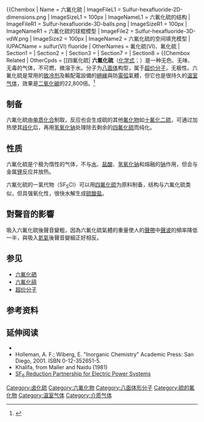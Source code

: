 {{Chembox
|   Name = 六氟化硫
|   ImageFileL1 = Sulfur-hexafluoride-2D-dimensions.png
|   ImageSizeL1 = 100px
|   ImageNameL1 = 六氟化硫的结构
|   ImageFileR1 = Sulfur-hexafluoride-3D-balls.png
|   ImageSizeR1 = 100px
|   ImageNameR1 = 六氟化硫的球棍模型
|   ImageFile2 = Sulfur-hexafluoride-3D-vdW.png
|   ImageSize2 = 100px
|   ImageName2 = 六氟化硫的空间填充模型
|   IUPACName = sulfur(VI) fluoride
|   OtherNames = 氟化硫(VI)、氟化硫
| Section1 = {{Chembox Identifiers
| CASNo = 2551-62-4
| CASNo_Ref = {{cascite|changed|??}}
| SMILES = FS(F)(F)(F)(F)F
| RTECS = WS4900000
| PubChem = 17358
}}
| Section2 = {{Chembox Properties
|   Formula = SF<sub>6</sub>
|   MolarMass = 146.06 
|   Appearance = 无色无味气体
|   Density = 6.164 g/L (气,1bar)<br />1.382 kg/L (液,21°C)<ref>http://www.airproducts.com/Products/Gases/gas-facts/physical-properties/physical-properties-sulfur-hexafluoride.aspx</ref><br />2.510 kg/L (固,−50.8°C)
|   Solubility = 微溶
|   MeltingPt = −64 °C (209 K) 升华
|   BoilingPt = -50.8°C
  }}
| Section3 = {{Chembox Structure
|   Coordination = 八面体
|   Dipole = 0 [[德拜|D]]
  }}
| Section7 = {{Chembox Hazards
|   ExternalMSDS = [http://ptcl.chem.ox.ac.uk/MSDS/SU/sulfur_hexafluoride.html External MSDS]
|   MainHazards = 惰性气体、引起窒息
| FlashPt = 不可燃
| EUHazardSymbol = 
| NFPA-H = 0
| NFPA-F = 0
| NFPA-R = 0
| NFPA-O = 
  }}
| Section8 = {{Chembox Related
|   OtherCpds = [[四氟化硫|{{chem]]、[[四氟化碳|{{chem]]}}
}}
'''六氟化硫'''（[[化学式|化学式]]：{{化學式|硫|氟|6}}）是一种无色、无味、无毒的气体，不可燃，微溶于水。分子为[[八面体|八面体]]构型，属于[[超价分子|超价分子]]，无极性。六氟化硫是常用的[[致冷剂|致冷剂]]及輸配電設備的[[絕緣|絕緣]]與防[[電弧|電弧]]氣體，但它也是很持久的[[温室气体|温室气体]]，效果是[[二氧化碳|二氧化碳]]的22,800倍。<ref>{{cite web |url=http://www.grida.no/climate/ipcc_tar/wg1/248.htm |title=Climate Change 2001: Working Group I: The Scientific Basis |accessdate=2007-03-31 |date=2001 |publisher=Intergovernmental Panel on Climate Change |deadurl=yes |archiveurl=https://web.archive.org/web/20070329000822/http://www.grida.no/climate/ipcc_tar/wg1/248.htm |archivedate=2007-03-29 }}</ref>

== 制备 ==
六氟化硫由[[单质化合|单质化合]]制取，反应也会生成硫的其他[[氟化物|氟化物]]如[[十氟化二硫|十氟化二硫]]，可通过加热使其[[歧化|歧化]]后，再用[[氢氧化钠|氢氧化钠]]处理除去剩余的[[四氟化硫|四氟化硫]]而纯化。

== 性质 ==
六氟化硫是个极为惰性的气体，不与[[水|水]]、[[盐酸|盐酸]]、[[氢氧化钠|氢氧化钠]]和熔融的[[钠|钠]]作用，但会与金属[[锂|锂]]反应并放热。

六氟化硫的一氯代物（SF<sub>5</sub>Cl）可以用[[四氟化硫|四氟化硫]]为原料制备，结构与六氟化硫类似，但具强氧化性，很快水解生成[[硫酸盐|硫酸盐]]。

==對聲音的影響==
吸入六氟化硫後聲音變粗，因為六氟化硫氣體的重量使人的[[聲帶|聲帶]]中[[聲波|聲波]]的頻率降低一半，與吸入[[氦氣|氦氣]]後聲音變細正好相反。

==参见==
* [[六氟化硒|六氟化硒]]
* [[六氟化碲|六氟化碲]]
* [[超价分子|超价分子]]

==参考资料==

{{Reflist|}}

==延伸阅读==
* {{cite book | editors = Christophorou, Loucas G., [[Isidor_Sauers|Isidor Sauers]] | year = 1991 | title = Gaseous Dielectrics VI | publisher = Plenum Press | id = ISBN 0-306-43894-1 }}
*Holleman, A. F.; Wiberg, E. "Inorganic Chemistry" Academic Press: San Diego, 2001. ISBN 0-12-352651-5.
*Khalifa, from Maller and Naidu (1981)
*[https://web.archive.org/web/20061003003615/http://www.epa.gov/electricpower-sf6/ SF<sub>6</sub> Reduction Partnership for Electric Power Systems]

{{硫化合物}}
{{六氟化物}}

{{Authority control}}
[[Category:卤化硫|Category:卤化硫]]
[[Category:六氟化物|Category:六氟化物]]
[[Category:八面体形分子|Category:八面体形分子]]
[[Category:硫的氟化物|Category:硫的氟化物]]
[[Category:温室气体|Category:温室气体]]
[[Category:介质气体|Category:介质气体]]
